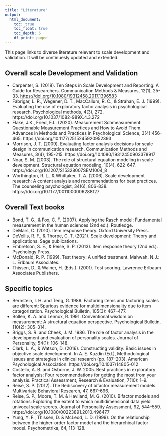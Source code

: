 ```yaml
---
title: "Literature"
output: 
  html_document:
    toc: true
    toc_float: true
    toc_depth: 5
    df_print: paged
---
```


This page links to diverse literature relevant to scale development and validation. It will be continuesly updated and extended. 

## Overall scale Development and Validation

- Carpenter, S. (2018). Ten Steps in Scale Development and Reporting: A Guide for Researchers. Communication Methods & Measures, 12(1), 25-33. [https://doi.org/10.1080/19312458.2017.1396583](https://doi.org/10.1080/19312458.2017.1396583)
- Fabrigar, L. R., Wegener, D. T., MacCallum, R. C., & Strahan, E. J. (1999). Evaluating the use of exploratory factor analysis in psychological research. Psychological methods, 4(3), 272. https://doi.org/10.1037/1082-989X.4.3.272
- Flake, J.K., Fried, E.I.. (2020). Measurement Schmeasurement: Questionable Measurement Practices and How to Avoid Them. Advances in Methods and Practices in Psychological Science, 3(4):456-465. https://doi.org/10.1177/2515245920952393
- Morrison, J. T. (2009). Evaluating factor analysis decisions for scale design in communication research. Communication Methods and Measures, 3(4), 195-215. https://doi.org/10.1080/19312450903378917
- Noar, S. M. (2003). The role of structural equation modeling in scale development. Structural equation modeling, 10(4), 622-647. https://doi.org/10.1207/S15328007SEM1004_8
- Worthington, R. L., & Whittaker, T. A. (2006). Scale development research: A content analysis and recommendations for best practices. The counseling psychologist, 34(6), 806-838. https://doi.org/10.1177/0011000006288127


## Overall Text books

- Bond, T. G., & Fox, C. F. (2007). Applying the Rasch model: Fundamental measurement in the human sciences (2nd
ed.). Routledge.
- DeMars, C. (2010). Item response theory. Oxford University Press.
- DeVellis, R. F., & Thorpe, C. T. (2021). Scale development: Theory and applications. Sage publications.
- Embretson, S. E., & Reise, S. P. (2013). Item response theory (2nd ed.). Psychology Press.
- McDonald, R. P. (1999). Test theory: A unified treatment. Mahwah, N.J.: L. Erlbaum Associates.
- Thissen, D., & Wainer, H. (Eds.). (2001). Test scoring. Lawrence Erlbaum Associates Publishers.

## Specific topics

- Bernstein, I. H. and Teng, G. 1989. Factoring items and factoring scales are different: Spurious evidence for multidimensionality due to item categorization. Psychological Bulletin, 105(3): 467–477.  
- Bollen, K. A. and Lennox, R. 1991. Conventional wisdom on measurement: A structural equation perspective. Psychological Bulletin, 110(2): 305–314.
- Briggs, S. R. and Cheek, J. M. 1986. The role of factor analysis in the development and evaluation of personality scales. Journal of Personality, 54(1): 106–148.
- Clark, L. A., & Watson, D. (2016). Constructing validity: Basic issues in objective scale development. In A. E. Kazdin (Ed.), Methodological issues and strategies in clinical research (pp. 187–203). American Psychological Association. https://doi.org/10.1037/14805-012
- Costello, A. B. and Osborne, J. W. 2005. Best practices in exploratory factor analysis: Four recommendations for getting the most from your analysis. Practical Assessment, Research & Evaluation, 7(10): 1–9.
- Reise, S. P. (2012). The Rediscovery of bifactor measurement models. Multivariate Behavioral Research, 47, 667–696.
- Reise, S. P., Moore, T. M. & Haviland, M. G. (2010). Bifactor models and rotations: Exploring the extent to which multidimensional data yield univocal scale scores. Journal of Personality Assessment, 92, 544–559. https://doi.org/10.1080/00223891.2010.496477
- Yung, Y. F., Thissen, D. & McLeod, L. D. (1999). On the relationship between the higher-order factor model and the hierarchical factor model. Psychometrika, 64, 113–128.
